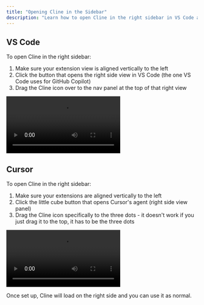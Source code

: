 ```yaml
---
title: "Opening Cline in the Sidebar"
description: "Learn how to open Cline in the right sidebar in VS Code and Cursor"
---
```


## VS Code

To open Cline in the right sidebar:

1. Make sure your extension view is aligned vertically to the left
2. Click the button that opens the right side view in VS Code (the one VS Code uses for GitHub Copilot)
3. Drag the Cline icon over to the nav panel at the top of that right view

![VS Code Right Sidebar Setup](https://storage.googleapis.com/cline_public_images/docs/assets/vs_code_right_view.mov)

## Cursor

To open Cline in the right sidebar:

1. Make sure your extensions are aligned vertically to the left
2. Click the little cube button that opens Cursor's agent (right side view panel)
3. Drag the Cline icon specifically to the three dots - it doesn't work if you just drag it to the top, it has to be the three dots

![Cursor Right Sidebar Setup](https://storage.googleapis.com/cline_public_images/docs/assets/cursor_right_view.mov)

Once set up, Cline will load on the right side and you can use it as normal.
